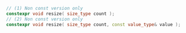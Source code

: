 ```cpp
// (1) Non const version only
constexpr void resize( size_type count );
// (2) Non const version only
constexpr void resize( size_type count, const value_type& value );
```